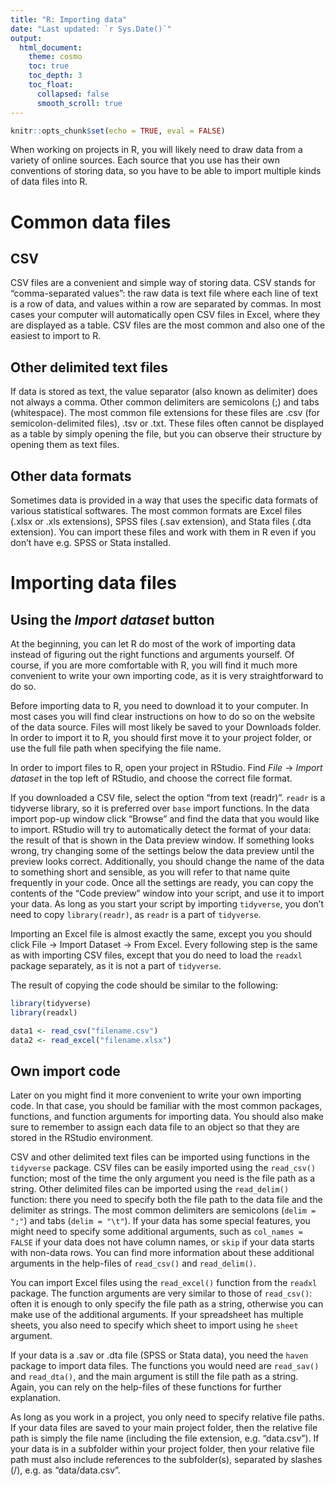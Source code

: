```yaml
---
title: "R: Importing data"
date: "Last updated: `r Sys.Date()`"
output: 
  html_document:
    theme: cosmo
    toc: true
    toc_depth: 3
    toc_float:
      collapsed: false
      smooth_scroll: true
---
```


```r
knitr::opts_chunk$set(echo = TRUE, eval = FALSE)
```

When working on projects in R, you will likely need to draw data from a variety of online sources.
Each source that you use has their own conventions of storing data, so you have to be able to import multiple kinds of data files into R.

# Common data files

## CSV

CSV files are a convenient and simple way of storing data.
CSV stands for "comma-separated values": the raw data is text file where each line of text is a row of data, and values within a row are separated by commas.
In most cases your computer will automatically open CSV files in Excel, where they are displayed as a table.
CSV files are the most common and also one of the easiest to import to R.

## Other delimited text files

If data is stored as text, the value separator (also known as delimiter) does not always a comma.
Other common delimiters are semicolons (;) and tabs (whitespace).
The most common file extensions for these files are .csv (for semicolon-delimited files), .tsv or .txt.
These files often cannot be displayed as a table by simply opening the file, but you can observe their structure by opening them as text files.

## Other data formats

Sometimes data is provided in a way that uses the specific data formats of various statistical softwares.
The most common formats are Excel files (.xlsx or .xls extensions), SPSS files (.sav extension), and Stata files (.dta extension).
You can import these files and work with them in R even if you don't have e.g. SPSS or Stata installed.

# Importing data files

## Using the *Import dataset* button

At the beginning, you can let R do most of the work of importing data instead of figuring out the right functions and arguments yourself.
Of course, if you are more comfortable with R, you will find it much more convenient to write your own importing code, as it is very straightforward to do so.

Before importing data to R, you need to download it to your computer.
In most cases you will find clear instructions on how to do so on the website of the data source.
Files will most likely be saved to your Downloads folder.
In order to import it to R, you should first move it to your project folder, or use the full file path when specifying the file name.

In order to import files to R, open your project in RStudio.
Find *File* -> *Import dataset* in the top left of RStudio, and choose the correct file format.

If you downloaded a CSV file, select the option "from text (readr)".
`readr` is a tidyverse library, so it is preferred over `base` import functions.
In the data import pop-up window click "Browse" and find the data that you would like to import.
RStudio will try to automatically detect the format of your data: the result of that is shown in the Data preview window.
If something looks wrong, try changing some of the settings below the data preview until the preview looks correct.
Additionally, you should change the name of the data to something short and sensible, as you will refer to that name quite frequently in your code.
Once all the settings are ready, you can copy the contents of the "Code preview" window into your script, and use it to import your data.
As long as you start your script by importing `tidyverse`, you don't need to copy `library(readr)`, as `readr` is a part of `tidyverse`.

Importing an Excel file is almost exactly the same, except you you should click File -> Import Dataset -> From Excel.
Every following step is the same as with importing CSV files, except that you do need to load the `readxl` package separately, as it is not a part of `tidyverse`.

The result of copying the code should be similar to the following:

```r
library(tidyverse)
library(readxl)

data1 <- read_csv("filename.csv")
data2 <- read_excel("filename.xlsx")
```

## Own import code

Later on you might find it more convenient to write your own importing code.
In that case, you should be familiar with the most common packages, functions, and function arguments for importing data.
You should also make sure to remember to assign each data file to an object so that they are stored in the RStudio environment.

CSV and other delimited text files can be imported using functions in the `tidyverse` package.
CSV files can be easily imported using the `read_csv()` function; most of the time the only argument you need is the file path as a string.
Other delimited files can be imported using the `read_delim()` function: there you need to specify both the file path to the data file and the delimiter as strings.
The most common delimiters are semicolons (`delim = ";"`) and tabs (`delim = "\t"`).
If your data has some special features, you might need to specify some additional arguments, such as `col_names = FALSE` if your data does not have column names, or `skip` if your data starts with non-data rows.
You can find more information about these additional arguments in the help-files of `read_csv()` and `read_delim()`.

You can import Excel files using the `read_excel()` function from the `readxl` package.
The function arguments are very similar to those of `read_csv()`: often it is enough to only specify the file path as a string, otherwise you can make use of the additional arguments.
If your spreadsheet has multiple sheets, you also need to specify which sheet to import using he `sheet` argument.

If your data is a .sav or .dta file (SPSS or Stata data), you need the `haven` package to import data files.
The functions you would need are `read_sav()` and `read_dta()`, and the main argument is still the file path as a string.
Again, you can rely on the help-files of these functions for further explanation.

As long as you work in a project, you only need to specify relative file paths.
If your data files are saved to your main project folder, then the relative file path is simply the file name (including the file extension, e.g. "data.csv").
If your data is in a subfolder within your project folder, then your relative file path must also include references to the subfolder(s), separated by slashes (/), e.g. as "data/data.csv".

